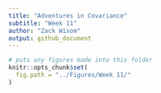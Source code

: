 ```yaml
---
title: "Adventures in Covariance"
subtitle: "Week 11"
author: "Zack Wixom"
output: github_document
---
```


```r
# puts any figures made into this folder
knitr::opts_chunk$set(
  fig.path = "../Figures/Week 11/"
)
```
















